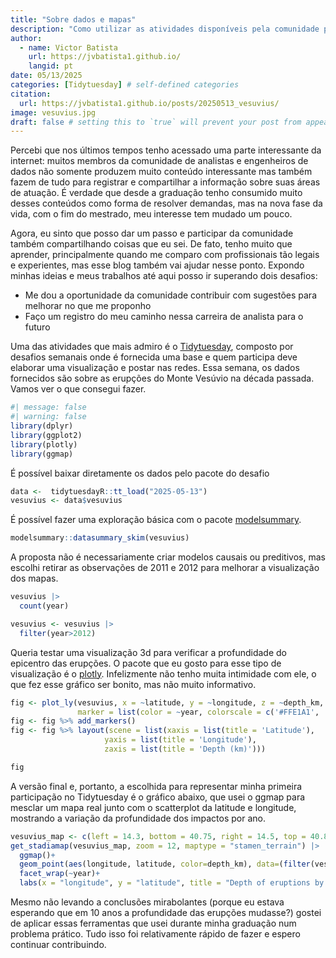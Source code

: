 ```yaml
---
title: "Sobre dados e mapas"
description: "Como utilizar as atividades disponíveis pela comunidade para exercitar a análise de dados"
author:
  - name: Victor Batista
    url: https://jvbatista1.github.io/
    langid: pt
date: 05/13/2025
categories: [Tidytuesday] # self-defined categories
citation: 
  url: https://jvbatista1.github.io/posts/20250513_vesuvius/ 
image: vesuvius.jpg
draft: false # setting this to `true` will prevent your post from appearing on your listing page until you're ready!
---
```


Percebi que nos últimos tempos tenho acessado uma parte interessante da internet: muitos membros da comunidade de analistas e engenheiros de dados não somente produzem muito conteúdo interessante mas também fazem de tudo para registrar e compartilhar a informação sobre suas áreas de atuação. É verdade que desde a graduação tenho consumido muito desses conteúdos como forma de resolver demandas, mas na nova fase da vida, com o fim do mestrado, meu interesse tem mudado um pouco.

Agora, eu sinto que posso dar um passo e participar da comunidade também compartilhando coisas que eu sei. De fato, tenho muito que aprender, principalmente quando me comparo com profissionais tão legais e experientes, mas esse blog também vai ajudar nesse ponto. Expondo minhas ideias e meus trabalhos até aqui posso ir superando dois desafios:

-   Me dou a oportunidade da comunidade contribuir com sugestões para melhorar no que me proponho
-   Faço um registro do meu caminho nessa carreira de analista para o futuro

Uma das atividades que mais admiro é o [Tidytuesday](<https://github.com/rfordatascience/tidytuesday>){target="\_blank"}, composto por desafios semanais onde é fornecida uma base e quem participa deve elaborar uma visualização e postar nas redes. Essa semana, os dados fornecidos são sobre as erupções do Monte Vesúvio na década passada. Vamos ver o que consegui fazer.

```r
#| message: false
#| warning: false
library(dplyr)
library(ggplot2)
library(plotly)
library(ggmap)
```

É possível baixar diretamente os dados pelo pacote do desafio

```r
data <-  tidytuesdayR::tt_load("2025-05-13")
vesuvius <- data$vesuvius
```

É possível fazer uma exploração básica com o pacote [modelsummary](https://modelsummary.com){target="\_blank"}. 

```r
modelsummary::datasummary_skim(vesuvius)
```

A proposta não é necessariamente criar modelos causais ou preditivos, mas escolhi retirar as observações de 2011 e 2012 para melhorar a visualização dos mapas.

```r
vesuvius |> 
  count(year)

vesuvius <- vesuvius |> 
  filter(year>2012)
```

Queria testar uma visualização 3d para verificar a profundidade do epicentro das erupções. O pacote que eu gosto para esse tipo de visualização é o [plotly](https://plotly.com/r/){target="\_blank"}. Infelizmente não tenho muita intimidade com ele, o que fez esse gráfico ser bonito, mas não muito informativo.

```r
fig <- plot_ly(vesuvius, x = ~latitude, y = ~longitude, z = ~depth_km,
               marker = list(color = ~year, colorscale = c('#FFE1A1', '#683531'), showscale = TRUE))
fig <- fig %>% add_markers()
fig <- fig %>% layout(scene = list(xaxis = list(title = 'Latitude'),
                     yaxis = list(title = 'Longitude'),
                     zaxis = list(title = 'Depth (km)')))

fig
```

A versão final e, portanto, a escolhida para representar minha primeira participação no Tidytuesday é o gráfico abaixo, que usei o ggmap para mesclar um mapa real junto com o scatterplot da latitude e longitude, mostrando a variação da profundidade dos impactos por ano.

```r
vesuvius_map <- c(left = 14.3, bottom = 40.75, right = 14.5, top = 40.87)
get_stadiamap(vesuvius_map, zoom = 12, maptype = "stamen_terrain") |> 
  ggmap()+
  geom_point(aes(longitude, latitude, color=depth_km), data=(filter(vesuvius, year>2012)), size = .5, alpha = .5)+
  facet_wrap(~year)+
  labs(x = "longitude", y = "latitude", title = "Depth of eruptions by Vesuvius")

```

Mesmo não levando a conclusões mirabolantes (porque eu estava esperando que em 10 anos a profundidade das erupções mudasse?) gostei de aplicar essas ferramentas que usei durante minha graduação num problema prático. Tudo isso foi relativamente rápido de fazer e espero continuar contribuindo.